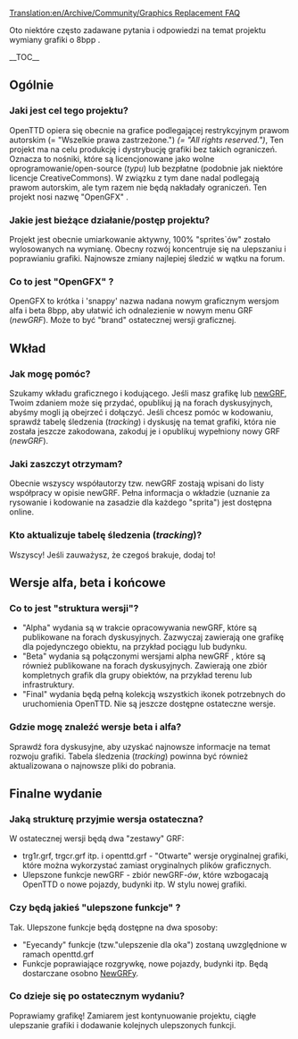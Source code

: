 [[Translation:en/Archive/Community/Graphics Replacement FAQ]]
<!--{{outdated|OpenGFX is 'done' and released}}-->
{{pl/Nieaktualizowane|OpenGFX jest 'gotowy' i wydany}}



<!--{{8bpp Graphics Replacement}}-->{{pl/Archive/Community/Wymiana Grafik 8bpp}}
Oto niektóre często zadawane pytania i odpowiedzi na temat projektu wymiany grafiki o 8bpp .
<!--{{Note|To request or discuss graphics replacement and advanced features please use the [http://www.tt-forums.net/viewtopic.php?f&#61;36&t&#61;35310 forum thread]. To discuss this page please use the talk page.}}-->
{{pl/Informacja|Aby poprosić lub omówić zamianę grafik i zaawansowane funkcje, skorzystaj z [http://www.tt-forums.net/viewtopic.php?f&#61;36&t&#61;35310 wątku forum tt (''ang.'')]. Aby omówić tę stronę, skorzystaj z talk page.}}

__TOC__

==Ogólnie==
===Jaki jest cel tego projektu?===
OpenTTD opiera się obecnie na grafice podlegającej restrykcyjnym prawom autorskim (= "Wszelkie prawa zastrzeżone.")  ''(= "All rights reserved.")'', Ten projekt ma na celu produkcję i dystrybucję grafiki bez takich ograniczeń. Oznacza to nośniki, które są licencjonowane jako wolne oprogramowanie/open-source (''typu'') lub bezpłatne (podobnie jak niektóre licencje CreativeCommons). W związku z tym dane nadal podlegają prawom autorskim, ale tym razem nie będą nakładały ograniczeń. Ten projekt nosi nazwę "OpenGFX" .

===Jakie jest bieżące działanie/postęp projektu?===
Projekt jest obecnie umiarkowanie aktywny, 100% "sprites`ów" zostało wylosowanych na wymianę. Obecny rozwój koncentruje się na ulepszaniu i poprawianiu grafiki. Najnowsze zmiany najlepiej śledzić w wątku na forum.

===Co to jest "OpenGFX" ?===
OpenGFX to krótka i <span title=aktywna>'snappy'</span> nazwa nadana nowym graficznym wersjom alfa i beta 8bpp, aby ułatwić ich odnalezienie w nowym menu GRF (''newGRF''). Może to być "brand"  ostatecznej wersji graficznej.

==Wkład==
===Jak mogę pomóc?===
Szukamy wkładu graficznego i kodującego. Jeśli masz grafikę lub [[pl/Manual/NewGRF|newGRF]], Twoim zdaniem może się przydać, opublikuj ją na forach dyskusyjnych, abyśmy mogli ją obejrzeć i dołączyć. Jeśli chcesz pomóc w kodowaniu, sprawdź tabelę śledzenia (''tracking'') i dyskusję na temat grafiki, która nie została jeszcze zakodowana, zakoduj je i opublikuj wypełniony nowy GRF (''newGRF'').

===Jaki zaszczyt otrzymam?===
Obecnie wszyscy współautorzy tzw. newGRF zostają wpisani do listy współpracy w opisie newGRF. Pełna informacja o wkładzie (uznanie za rysowanie i kodowanie na zasadzie dla każdego "sprita") jest dostępna online.

===Kto aktualizuje tabelę śledzenia (''tracking'')?===
Wszyscy! Jeśli zauważysz, że czegoś brakuje, dodaj to!

==Wersje alfa, beta i końcowe==
===Co to jest "struktura wersji"?===
*"Alpha" wydania są w trakcie opracowywania newGRF, które są publikowane na forach dyskusyjnych. Zazwyczaj zawierają one grafikę dla pojedynczego obiektu, na przykład pociągu lub budynku.
*"Beta" wydania są połączonymi wersjami alpha newGRF , które są również publikowane na forach dyskusyjnych. Zawierają one zbiór kompletnych grafik dla grupy obiektów, na przykład terenu lub infrastruktury.
*"Final" wydania będą pełną kolekcją wszystkich ikonek potrzebnych do uruchomienia OpenTTD. Nie są jeszcze dostępne ostateczne wersje.

===Gdzie mogę znaleźć wersje beta i alfa?===
Sprawdź fora dyskusyjne, aby uzyskać najnowsze informacje na temat rozwoju grafiki. Tabela śledzenia (''tracking'') powinna być również aktualizowana o najnowsze pliki do pobrania.

==Finalne wydanie==
===Jaką strukturę przyjmie wersja ostateczna?===
W ostatecznej wersji będą dwa "zestawy" GRF:
*trg1r.grf, trgcr.grf itp. i openttd.grf - "Otwarte" wersje oryginalnej grafiki, które można wykorzystać zamiast oryginalnych plików graficznych.
*Ulepszone funkcje newGRF - zbiór newGRF''-ów'', które wzbogacają OpenTTD o nowe pojazdy, budynki itp. W stylu nowej grafiki.



===Czy będą jakieś "ulepszone funkcje" ?===
Tak. Ulepszone funkcje będą dostępne na dwa sposoby:
*"Eyecandy" funkcje (tzw."ulepszenie dla oka") zostaną uwzględnione w ramach openttd.grf
*Funkcje poprawiające rozgrywkę, nowe pojazdy, budynki itp. Będą dostarczane osobno [[pl/Manual/NewGRF|NewGRF]]y.

===Co dzieje się po ostatecznym wydaniu?===
Poprawiamy grafikę! Zamiarem jest kontynuowanie projektu, ciągłe ulepszanie grafiki i dodawanie kolejnych ulepszonych funkcji.